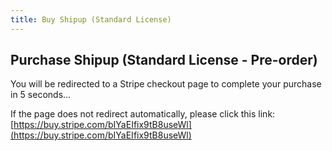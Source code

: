 ```yaml
---
title: Buy Shipup (Standard License)
---
```



<Head>
  <meta httpEquiv="refresh" content="5; url='https://buy.stripe.com/bIYaEIfix9tB8useWl'" />
</Head>

## Purchase Shipup (Standard License - Pre-order)

You will be redirected to a Stripe checkout page to complete your purchase in 5 seconds…

If the page does not redirect automatically, please click this link: [https://buy.stripe.com/bIYaEIfix9tB8useWl](https://buy.stripe.com/bIYaEIfix9tB8useWl)
